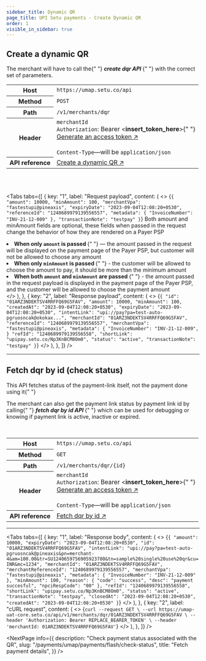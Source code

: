 ```yaml
---
sidebar_title: Dynamic QR
page_title: UPI Setu payments - Create Dynamic QR
order: 1
visible_in_sidebar: true
---
```


## Create a dynamic QR

<p>
  The merchant will have to call the{" "}
  <b>
    <i>create dqr API</i>
  </b>{" "}
  with the correct set of parameters.
</p>

<table>
  <tbody>
    <tr>
      <th>Host</th>
      <td>
        <code>https://umap.setu.co/api</code>
      </td>
    </tr>
    <tr>
      <th>Method</th>
      <td>
        <code>POST</code>
      </td>
    </tr>
    <tr>
      <th>Path</th>
      <td>
        <code>/v1/merchants/dqr</code>
      </td>
    </tr>
    <tr>
      <th>Header</th>
      <td>
        <code>merchantId</code>
        <br />
        <code>Authorization</code>: Bearer &lt;<b>insert_token_here</b>&gt;{" "}
        <br />
        <a href="/payments/umap/api-integration" target="_blank">
          Generate an access token ↗
        </a> <br />
        <br />
        <code>Content-Type</code>—will be <code>application/json</code>
      </td>
    </tr>
    <tr>
      <th>API reference</th>
      <td>
        <a
          href="/payments/umap/api-reference#/category~payment-link/operation~dqr#create"
          target="_blank"
        >
          Create a dynamic QR ↗
        </a>
      </td>
    </tr>
  </tbody>
</table>

<br />
<br />

<Tabs
  tabs={[
    {
      key: "1",
      label: "Request payload",
      content: (
        <>
          <CodeBlockWithCopy language="json">
            {`{
  "amount": 10000,
  "minAmount": 100,
  "merchantVpa": "fastestupi@pineaxis",
  "expiryDate": "2023-09-04T12:08:20+0530",
  "referenceId": "1240689979139556557",
  "metadata": {
      "InvoiceNumber": "INV-21-12-009"
  },
  "transactionNote": "testpay"
}`}
          </CodeBlockWithCopy>
          <Text>
            Both amount and minAmount fields are optional, these fields when
            passed in the request change the behavior of how they are rendered
            on a Payer PSP
          </Text>
          <Element as="ul">
            <li>
              <strong>
                When only <code>amount</code> is passed
              </strong>{" "}
              — the amount passed in the request will be displayed on the
              payment page of the Payer PSP, but customer will not be allowed to
              choose any amount
            </li>
            <li>
              <strong>
                When only <code>minAmount</code> is passed
              </strong>{" "}
              - the customer will be allowed to choose the amount to pay, it
              should be more than the minimum amount
            </li>
            <li>
              <strong>
                When both <code>amount</code> and <code>minAmount</code> are
                passed
              </strong>{" "}
              - the amount passed in the request payload is displayed in the
              payment page of the Payer PSP, and the customer will be allowed to
              choose the payment amount
            </li>
          </Element>
        </>
      ),
    },
    {
      key: "2",
      label: "Response payload",
      content: (
        <>
          <CodeBlockWithCopy language="json">
            {`{
    "id": "01ARZ3NDEKTSV4RRFFQ69G5FAV",
    "amount": 10000,
    "minAmount": 100,
    "createdAt": "2023-09-04T12:08:20+0530",
    "expiryDate": "2023-09-04T12:08:20+0530",
    "intentLink": "upi://pay?pa=test-auto-pgruosncak@okokax...",
    "merchantId": "01ARZ3NDEKTSV4RRFFQ69G5FAV",
    "referenceId": "1240689979139556557",
    "merchantVpa": "fastestupi@pineaxis",
    "metadata": {
        "InvoiceNumber": "INV-21-12-009",
    }
    "refId": "1240689979139556558",
    "shortLink": "upipay.setu.co/Np3KnBCM8Om0",
    "status": "active",
    "transactionNote": "testpay"
}`}
          </CodeBlockWithCopy>
        </>
      ),
    },
  ]}
/>

<hr class="primary" />

## Fetch dqr by id (check status)

<Callout type="tip">
  This API fetches status of the payment-link itself, not the payment done using
  it{" "}
</Callout>
<br />
<p>
  The merchant can also get the payment link status by payment link id by
  calling{" "}
  <b>
    <i>fetch dqr by id API</i>
  </b>{" "}
  which can be used for debugging or knowing if payment link is active, inactive
  or expired.
</p>
<br />
<table>
  <tbody>
    <tr>
      <th>Host</th>
      <td>
        <code>https://umap.setu.co/api</code>
      </td>
    </tr>
    <tr>
      <th>Method</th>
      <td>
        <code>GET</code>
      </td>
    </tr>
    <tr>
      <th>Path</th>
      <td>
        <code>/v1/merchants/dqr/&#123;id&#125;</code>
      </td>
    </tr>
    <tr>
      <th>Header</th>
      <td>
        <code>merchantId</code>
        <br />
        <code>Authorization</code>: Bearer &lt;<b>insert_token_here</b>&gt;{" "}
        <br />
        <a href="/payments/umap/api-integration" target="_blank">
          Generate an access token ↗
        </a> <br />
        <br />
        <code>Content-Type</code>—will be <code>application/json</code>
      </td>
    </tr>
    <tr>
      <th>API reference</th>
      <td>
        <a
          href="/payments/umap/api-reference#/category~payment-link/operation~payment-link#fetchById"
          target="_blank"
        >
          Fetch dqr by id ↗
        </a>
      </td>
    </tr>
  </tbody>
</table>

<hr class="primary" />

<Tabs
  tabs={[
    {
      key: "1",
      label: "Response body",
      content: (
        <>
          <CodeBlockWithCopy language="json">
            {`{
  "amount": 10000,
  "expiryDate": "2023-09-04T12:08:20+0530",
  "id": "01ARZ3NDEKTSV4RRFFQ69G5FAV",
  "intentLink": "upi://pay?pa=test-auto-pgruosncak@pineaxis&pn=merchant-4&am=100.00&tr=SU1240659756905923780&tn=sample%20single%20use%20qr&cu=INR&mc=1234",
  "merchantId": "01ARZ3NDEKTSV4RRFFQ69G5FAV",
  "merchantReferenceId": "1240689979139556557",
  "merchantVpa": "fastestupi@pineaxis",
  "metadata": {
    "InvoiceNumber": "INV-21-12-009"
  },
  "minAmount": 100,
  "reason": {
    "code": "success",
    "desc": "payment succesful",
    "npciRespCode": "00"
  },
  "refId": "1240689979139556558",
  "shortLink": "upipay.setu.co/Np3KnBCM8Om0",
  "status": "active",
  "transactionNote": "testpay",
  "closedAt": "2023-09-04T12:08:20+0530",
  "createdAt": "2023-09-04T12:08:20+0530"
}`}
          </CodeBlockWithCopy>
        </>
      ),
    },
    {
      key: "2",
      label: "cURL request",
      content: (
        <>
          <CodeBlockWithCopy language="bash">
            {`curl --request GET \
  --url https://umap-uat-core.setu.co/api/v1/merchants/dqr/01ARZ3NDEKTSV4RRFFQ69G5FAV \
  --header 'Authorization: Bearer REPLACE_BEARER_TOKEN' \
  --header 'merchantId: 01ARZ3NDEKTSV4RRFFQ69G5FAV'`}
          </CodeBlockWithCopy>
        </>
      ),
    },
  ]}
/>

<NextPage
  info={{
    description: "Check payment status associated with the QR",
    slug: "/payments/umap/payments/flash/check-status",
    title: "Fetch payment details",
  }}
/>

<WasPageHelpful />

